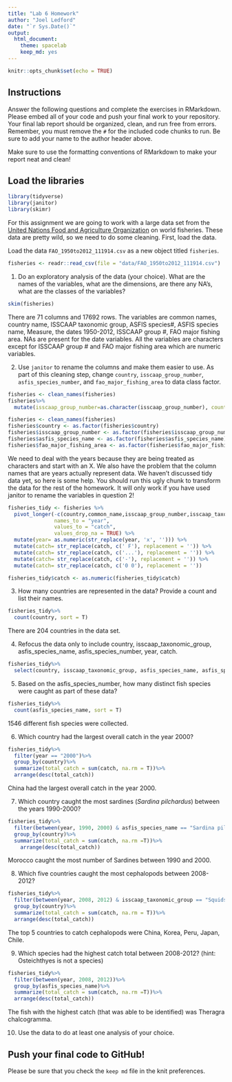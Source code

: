```yaml
---
title: "Lab 6 Homework"
author: "Joel Ledford"
date: "`r Sys.Date()`"
output:
  html_document: 
    theme: spacelab
    keep_md: yes
---
```


```r
knitr::opts_chunk$set(echo = TRUE)
```

## Instructions
Answer the following questions and complete the exercises in RMarkdown. Please embed all of your code and push your final work to your repository. Your final lab report should be organized, clean, and run free from errors. Remember, you must remove the `#` for the included code chunks to run. Be sure to add your name to the author header above.  

Make sure to use the formatting conventions of RMarkdown to make your report neat and clean!  

## Load the libraries
```r
library(tidyverse)
library(janitor)
library(skimr)
```

For this assignment we are going to work with a large data set from the [United Nations Food and Agriculture Organization](http://www.fao.org/about/en/) on world fisheries. These data are pretty wild, so we need to do some cleaning. First, load the data.  

Load the data `FAO_1950to2012_111914.csv` as a new object titled `fisheries`.
```r
fisheries <- readr::read_csv(file = "data/FAO_1950to2012_111914.csv")
```

1. Do an exploratory analysis of the data (your choice). What are the names of the variables, what are the dimensions, are there any NA's, what are the classes of the variables?  
```r
skim(fisheries)
```
There are 71 columns and 17692 rows. The variables are common names, country name, ISSCAAP taxonomic group, ASFIS species#, ASFIS species name, Measure, the dates 1950-2012, ISSCAAP group #, FAO major fishing area. NAs are present for the date variables. All the variables are characters except for ISSCAAP group # and FAO major fishing area which are numeric variables. 

2. Use `janitor` to rename the columns and make them easier to use. As part of this cleaning step, change `country`, `isscaap_group_number`, `asfis_species_number`, and `fao_major_fishing_area` to data class factor. 
```r
fisheries <- clean_names(fisheries)
fisheries%>%
  mutate(isscaap_group_number=as.character(isscaap_group_number), country=as.character(country), asfis_species_number=as.character(asfis_species_number), fao_major_fishing_area=as.character(fao_major_fishing_area))

```

```r
fisheries <- clean_names(fisheries)
fisheries$country <- as.factor(fisheries$country)
fisheries$isscaap_group_number <- as.factor(fisheries$isscaap_group_number)
fisheries$asfis_species_name <- as.factor(fisheries$asfis_species_name)
fisheries$fao_major_fishing_area <- as.factor(fisheries$fao_major_fishing_area)
```

We need to deal with the years because they are being treated as characters and start with an X. We also have the problem that the column names that are years actually represent data. We haven't discussed tidy data yet, so here is some help. You should run this ugly chunk to transform the data for the rest of the homework. It will only work if you have used janitor to rename the variables in question 2!
```r
fisheries_tidy <- fisheries %>% 
  pivot_longer(-c(country,common_name,isscaap_group_number,isscaap_taxonomic_group,asfis_species_number,asfis_species_name,fao_major_fishing_area,measure),
               names_to = "year",
               values_to = "catch",
               values_drop_na = TRUE) %>% 
  mutate(year= as.numeric(str_replace(year, 'x', ''))) %>% 
  mutate(catch= str_replace(catch, c(' F'), replacement = '')) %>% 
  mutate(catch= str_replace(catch, c('...'), replacement = '')) %>% 
  mutate(catch= str_replace(catch, c('-'), replacement = '')) %>% 
  mutate(catch= str_replace(catch, c('0 0'), replacement = ''))

fisheries_tidy$catch <- as.numeric(fisheries_tidy$catch)
```

3. How many countries are represented in the data? Provide a count and list their names.
```r
fisheries_tidy%>%
  count(country, sort = T)
```
There are 204 countries in the data set.

4. Refocus the data only to include country, isscaap_taxonomic_group, asfis_species_name, asfis_species_number, year, catch.
```r
fisheries_tidy%>%
  select(country, isscaap_taxonomic_group, asfis_species_name, asfis_species_number, year, catch)
```

5. Based on the asfis_species_number, how many distinct fish species were caught as part of these data?
```r
fisheries_tidy%>%
  count(asfis_species_name, sort = T)
```
1546 different fish species were collected.

6. Which country had the largest overall catch in the year 2000?
```r
fisheries_tidy%>%
  filter(year == "2000")%>%
  group_by(country)%>%
  summarize(total_catch = sum(catch, na.rm = T))%>%
  arrange(desc(total_catch))
```
China had the largest overall catch in the year 2000.

7. Which country caught the most sardines (_Sardina pilchardus_) between the years 1990-2000?
```r
fisheries_tidy%>%
  filter(between(year, 1990, 2000) & asfis_species_name == "Sardina pilchardus")%>%
  group_by(country)%>%
  summarize(total_catch = sum(catch, na.rm =T))%>%
    arrange(desc(total_catch))
```
Morocco caught the most number of Sardines between 1990 and 2000.

8. Which five countries caught the most cephalopods between 2008-2012?
```r
fisheries_tidy%>%
  filter(between(year, 2008, 2012) & isscaap_taxonomic_group == "Squids, cuttlefishes, octopuses")%>%
  group_by(country)%>%
  summarize(total_catch = sum(catch, na.rm = T))%>%
  arrange(desc(total_catch))
```
The top 5 countries to catch cephalopods were China, Korea, Peru, Japan, Chile.

9. Which species had the highest catch total between 2008-2012? (hint: Osteichthyes is not a species)
```r
fisheries_tidy%>%
  filter(between(year, 2008, 2012))%>%
  group_by(asfis_species_name)%>%
  summarize(total_catch = sum(catch, na.rm =T))%>%
  arrange(desc(total_catch))
```
The fish with the highest catch (that was able to be identified) was Theragra chalcogramma.

10. Use the data to do at least one analysis of your choice.

## Push your final code to GitHub!
Please be sure that you check the `keep md` file in the knit preferences.   